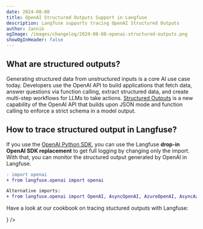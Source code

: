 ```yaml
---
date: 2024-08-08
title: OpenAI Structured Outputs Support in Langfuse
description: Langfuse supports tracing OpenAI Structured Outputs
author: Jannik
ogImage: /images/changelog/2024-08-08-openai-structured-outputs.png
showOgInHeader: false
---
```



<ChangelogHeader />

## What are structured outputs?

Generating structured data from unstructured inputs is a core AI use case today. Developers use the OpenAI API to build applications that fetch data, answer questions via function calling, extract structured data, and create multi-step workflows for LLMs to take actions. [Structured Outputs](https://openai.com/index/introducing-structured-outputs-in-the-api/) is a new capability of the OpenAI API that builds upon JSON mode and function calling to enforce a strict schema in a model output.

## How to trace structured output in Langfuse?

If you use the [OpenAI Python SDK](https://langfuse.com/docs/integrations/openai/python/get-started), you can use the Langfuse **drop-in OpenAI SDK replacement** to get full logging by changing only the import. With that, you can monitor the structured output generated by OpenAI in Langfuse.

```diff
- import openai
+ from langfuse.openai import openai

Alternative imports:
+ from langfuse.openai import OpenAI, AsyncOpenAI, AzureOpenAI, AsyncAzureOpenAI

```

Have a look at our cookbook on tracing stuctured outputs with Langfuse:


<Cards num={3}>
  <Card
    title="Cookbook: OpenAI Structured Outputs"
    href="/docs/integrations/openai/python/structured-outputs"
    icon={<FileCode />}
  />
</Cards>

